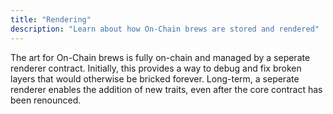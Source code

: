 ```yaml
---
title: "Rendering"
description: "Learn about how On-Chain brews are stored and rendered"
---
```


The art for On-Chain brews is fully on-chain and managed by a seperate renderer contract. Initially, this provides a way to debug and fix broken layers that would otherwise be bricked forever. Long-term, a seperate renderer enables the addition of new traits, even after the core contract has been renounced.